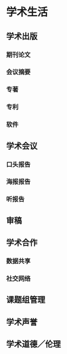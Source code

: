 # 学术生活

## 学术出版

### 期刊论文

### 会议摘要

### 专著

### 专利

### 软件

## 学术会议

### 口头报告

### 海报报告

### 听报告

## 审稿

## 学术合作

### 数据共享

### 社交网络

## 课题组管理

## 学术声誉

## 学术道德／伦理